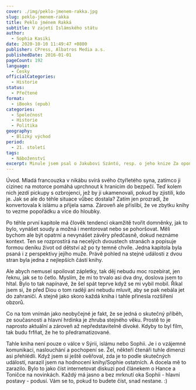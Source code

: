 ```yaml
---
cover: ./img/peklo-jmenem-rakka.jpg
slug: peklo-jmenem-rakka
title: Peklo jménem Rakká
subtitle: V zajetí Islámského státu
author:
  - Sophia Kasiki
date: 2020-10-10 11:49:47 +0800
publisher: CPress, Albatros Media a.s.
publishedDate: 2016-01-01
pageCount: 192
language:
  - Česky
officialCategories:
  - Historie
status:
  - Přečtené
format:
  - iBooks (epub)
categories:
  - Společnost
  - Historie
  - Politika
geography:
  - Blízký východ
period:
  - 21. století
tags:
  - Náboženství
excerpt: Minule jsem psal o Jakubovi Szántó, resp. o jeho knize Za oponou války. Skutečně se mi dostala pod kůži a tak jsem chtěl u blízkého východu ještě zůstat. Nebo spíš, když jsem procházel svou knihovnu, tenhle titul mě velmi zaujal. A nezklamal.
---
```


Úvod. Mladá francouzka v nikábu svírá svého čtyřletého syna, zatímco ji cizinec na motorce pomáhá uprchnout k hranicím do bezpečí. Teď kolem nich jezdí pickupy s ozbrojenci, jež by ji ukamenovali, pokud by zjistili, kdo je. Jak se ale do téhle situace vůbec dostala? Zatím jen prozradí, že konvertovala k islámu a přijela sama. Zároveň ale přislíbí, že ve zbytku knihy to vezme popořádku a více do hloubky.

Po téhle první kapitole má člověk tendenci okamžitě tvořit domněnky, jak to bylo, vynášet soudy a možná i mentorovat nebo se pohoršovat. Měli bychom ale být opatrní a nevynášet závěry předčasně, dokud neznáme kontext. Ten se rozprostírá na necelých dvoustech stranách a popisuje formou deníku život od dětství až po ty temné chvíle. Jedna kapitola byla psaná i z perspektivy jejího muže. Právě pohled na stejné události z dvou stran byla jedna z nejlepších částí knihy.

Ale abych nemusel spoilovat zápletky, tak děj nebudu moc rozebírat, jen řeknu, jak se to četlo. Myslím, že mi to trvalo asi dva dny, doslova jsem to hltal. Bylo to tak napínavé, že šel spát teprve když se mi vybil mobil. Říkal jsem si, že před Diou o tom raději ani nebudu mluvit, aby se pak nebála jet do zahraničí. A stejně jako skoro každá kniha i tahle přinesla rozšíření obzorů.

Co na tom vnímán jako neobyčejné je fakt, že se jedná o skutečný příběh, ze současnosti a hlavní hrdinka je zhruba stejného věku. Prostě to je naprosto aktuální a zároveň až nepředstavitelně divoké. Kdyby to byl film, tak budu frfňat, že he to předramatizované.

Tahle kniha není pouze o válce v Sýrii, islámu nebo Sophii. Je i o vzájemné komunikaci, naslouchání a pochopení se. Žel, někteří čtenáři tuhle dimenzi asi přehlédli. Když jsem si ještě ověřoval, zda je to podle skutečných událostí, narazil jsem na hodnocení knihy/Sophie ostatních. A docela mě to zarazilo. Bylo to jako číst internetovat diskuzi pod článekem o Hance a Toničce na novinkách. Každý má jasno a bez mrknutí oka Sophii - hlavní postavy - podusí. Vám se to, pokud to budete číst, snad nestane. :)
